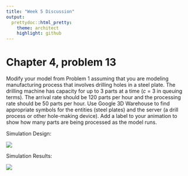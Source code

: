 ```yaml
---
title: "Week 5 Discussion"
output:
  prettydoc::html_pretty:
    theme: architect
    highlight: github
---
```


# Chapter 4, problem 13

Modify your model from Problem 1 assuming that you are modeling manufacturing process that involves drilling holes in a steel plate. The drilling machine has capacity for up to 3 parts at a time ($c$ = 3 in queuing terms). The arrival rate should be 120 parts per hour and the processing rate should be 50 parts per hour. Use Google 3D Warehouse to find appropriate symbols for the entities (steel plates) and the server (a drill process or other hole-making device). Add a label to your animation to show how many parts are being processed as the model runs.

Simulation Design:

![](https://raw.githubusercontent.com/ChristopheHunt/MSDA---Coursework/master/Data%20604/Week%205%20-%20HW/Model%20for%20Discussion.PNG)

Simulation Results:

![](https://raw.githubusercontent.com/ChristopheHunt/MSDA---Coursework/master/Data%20604/Week%205%20-%20HW/Model%20Results.PNG)